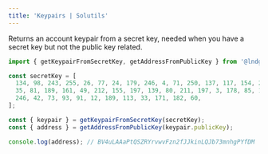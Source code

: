 ```yaml
---
title: 'Keypairs | Solutils'
---
```


Returns an account keypair from a secret key, needed when you have a secret key but not the public key related.

```typescript {1, 9}
import { getKeypairFromSecretKey, getAddressFromPublicKey } from '@lndgalante/solutils';

const secretKey = [
  134, 98, 243, 255, 26, 77, 24, 179, 246, 4, 71, 250, 137, 117, 154, 223, 245, 56, 40, 129, 83, 9, 251, 155, 79, 73,
  35, 81, 189, 161, 49, 212, 155, 197, 139, 80, 211, 197, 3, 178, 85, 182, 49, 34, 74, 63, 90, 80, 117, 115, 67, 185,
  246, 42, 73, 93, 91, 12, 189, 113, 33, 171, 182, 60,
];

const { keypair } = getKeypairFromSecretKey(secretKey);
const { address } = getAddressFromPublicKey(keypair.publicKey);

console.log(address); // BV4uLAAaPtQSZRYrvwvFzn2fJJkinLQJb73mnhgPYfDM
```
